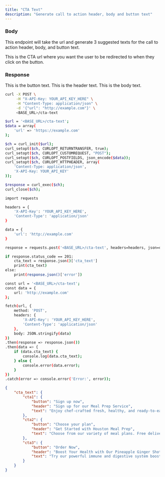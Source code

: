 ```yaml
---
title: "CTA Text"
description: "Generate call to action header, body and button text"
---
```


### Body

This endpoint will take the url and generate 3 suggested texts for the call to action header, body, and button text.

<ParamField body="url" type="string">
  This is the CTA url where you want the user to be redirected to when they click on the button.
</ParamField>


### Response

<ResponseField name="button" type="string">
  This is the button text.
</ResponseField>

<ResponseField name="header" type="string">
  This is the header text.
</ResponseField>

<ResponseField name="text" type="string">
  This is the body text.
</ResponseField>


<RequestExample>

```bash cURL
curl -X POST \
     -H "X-API-Key: YOUR_API_KEY_HERE" \
     -H "Content-Type: application/json" \
     -d '{"url": "http://example.com"}' \
     <BASE_URL>/cta-text

```

```bash PHP
$url = '<BASE_URL>/cta-text';
$data = array(
    'url' => 'https://example.com'
);

$ch = curl_init($url);
curl_setopt($ch, CURLOPT_RETURNTRANSFER, true);
curl_setopt($ch, CURLOPT_CUSTOMREQUEST, "POST");
curl_setopt($ch, CURLOPT_POSTFIELDS, json_encode($data));
curl_setopt($ch, CURLOPT_HTTPHEADER, array(
    'Content-Type: application/json',
    'X-API-Key: YOUR_API_KEY'
));

$response = curl_exec($ch);
curl_close($ch);

```

```bash Python
import requests

headers = {
    'X-API-Key': 'YOUR_API_KEY_HERE',
    'Content-Type': 'application/json'
}

data = {
    'url': 'http://example.com'
}

response = requests.post('<BASE_URL>/cta-text', headers=headers, json=data)

if response.status_code == 201:
    cta_text = response.json()['cta_text']
    print(cta_text)
else:
    print(response.json()['error'])


```

```bash JavaScript
const url = '<BASE_URL>/cta-text';
const data = {
    url: 'http://example.com'
};

fetch(url, {
    method: 'POST',
    headers: {
        'X-API-Key': 'YOUR_API_KEY_HERE',
        'Content-Type': 'application/json'
    },
    body: JSON.stringify(data)
})
.then(response => response.json())
.then(data => {
    if (data.cta_text) {
        console.log(data.cta_text);
    } else {
        console.error(data.error);
    }
})
.catch(error => console.error('Error:', error));

```


</RequestExample>

<ResponseExample>

```json Example Response 
{
	"cta_text": {
		"cta1": {
			"button": "Sign up now",
			"header": "Sign up for our Meal Prep Service",
			"text": "Enjoy chef-crafted fresh, healthy, and ready-to-eat meals throughout the week. Choose the one which fits your goals and lifestyle."
		},
		"cta2": {
			"button": "Choose your plan",
			"header": "Get Started with Houston Meal Prep",
			"text": "Choose from our variety of meal plans. Free delivery all over Houston. Starting at $12.99/Meal."
		},
		"cta3": {
			"button": "Order Now",
			"header": "Boost Your Health with Our Pineapple Ginger Shot",
			"text": "Try our powerful immune and digestive system booster. Free delivery all over Houston."
		}
	}
}
```

</ResponseExample>

&nbsp;
#
&nbsp;
#
&nbsp;